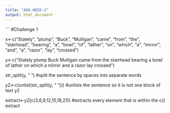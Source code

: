---
title: "ADA-WEEK-2"
output: html_document
---


```
#Challenge 1

x<-c("Stately", "plump", "Buck", "Mulligan", "came", "from", "the", "stairhead", "bearing", "a", "bowl", "of", "lather", "on", "which", "a", "mirror", "and", "a", "razor", "lay", "crossed")

y<-c("Stately plump Buck Mulligan came from the stairhead bearing a bowl of lather on which a mirror and a razor lay crossed")

str_split(y, " ") 
#split the sentence by spaces into separate words

y2<-c(unlist(str_split(y, " ")))
#unlists the sentence so it is not one block of text
y2

extract<-y2[c(3,6,9,12,15,18,21)]
#extracts every element that is within the c()
extract




 

